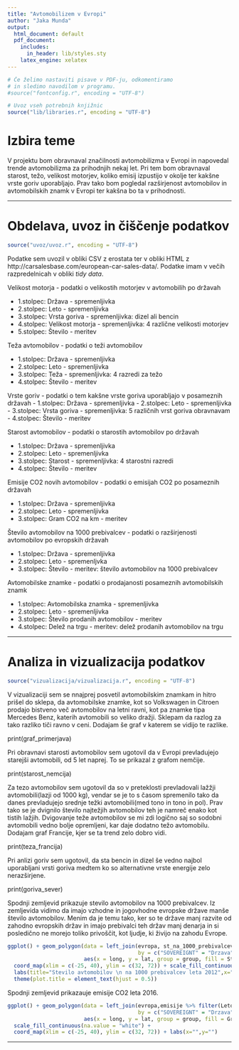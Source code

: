 ```yaml
---
title: "Avtomobilizem v Evropi"
author: "Jaka Munda"
output:
  html_document: default
  pdf_document:
    includes:
      in_header: lib/styles.sty
    latex_engine: xelatex
---
```


```r
# Če želimo nastaviti pisave v PDF-ju, odkomentiramo
# in sledimo navodilom v programu.
#source("fontconfig.r", encoding = "UTF-8")

# Uvoz vseh potrebnih knjižnic
source("lib/libraries.r", encoding = "UTF-8")
```

# Izbira teme

V projektu bom obravnaval značilnosti avtomobilizma v Evropi in napovedal trende avtomobilizma za prihodnjih nekaj let. Pri tem bom obravnaval starost, težo, velikost motorjev, koliko emisij izpustijo v okolje ter kakšne vrste goriv uporabljajo. Prav tako bom pogledal razširjenost avtomobilov in avtomobilskih znamk v Evropi ter kakšna bo ta v prihodnosti.

***

# Obdelava, uvoz in čiščenje podatkov

```r
source("uvoz/uvoz.r", encoding = "UTF-8")
```
Podatke sem uvozil v obliki CSV z erostata ter v obliki HTML z http://carsalesbase.com/european-car-sales-data/.
Podatke imam v večih razpredelnicah v obliki *tidy data*.

Velikost motorja - podatki o velikostih motorjev v avtomobilih po državah

- 1.stolpec: Država - spremenljivka
- 2.stolpec: Leto - spremenljivka
- 3.stolpec: Vrsta goriva - spremenljivka: dizel ali bencin
- 4.stolpec: Velikost motorja - spremenljivka: 4 različne velikosti motorjev
- 5.stolpec: Število - meritev

Teža avtomobilov - podatki o teži avtomobilov

- 1.stolpec: Država - spremenljivka
- 2.stolpec: Leto - spremenljivka
- 3.stolpec: Teža - spremenljivka: 4 razredi za težo
- 4.stolpec: Število - meritev

Vrste goriv - podatki o tem kakšne vrste goriva uporabljajo v posameznih državah
- 1.stolpec: Država - spremenljivka
- 2.stolpec: Leto - spremenljivka
- 3.stolpec: Vrsta goriva - spremenljivka: 5 različnih vrst goriva obravnavam
- 4.stolpec: Število - meritev

Starost avtomobilov - podatki o starostih avtomobilov po državah

- 1.stolpec: Država - spremenljivka
- 2.stolpec: Leto - spremenljivka
- 3.stolpec: Starost - spremenljivka: 4 starostni razredi
- 4.stolpec: Število - meritev

Emisije CO2 novih avtomobilov - podatki o emisijah CO2 po posameznih državah

- 1.stolpec: Država - spremenljivka
- 2.stolpec: Leto - spremenljivka
- 3.stolpec: Gram CO2 na km - meritev

Število avtomobilov na 1000 prebivalcev - podatki o razširjenosti avtomobilov po evropskih državah

- 1.stolpec: Država - spremenljivka
- 2.stolpec: Leto - spremenljvka
- 3.stolpec: Število - meritev: število avtomobilov na 1000 prebivalcev

Avtomobilske znamke - podatki o prodajanosti posameznih avtomobilskih znamk

- 1.stolpec: Avtomobilska znamka - spremenljivka
- 2.stolpec: Leto - spremenljivka
- 3.stolpec: Število prodanih avtomobilov - meritev
- 4.stolpec: Delež na trgu - meritev: delež prodanih avtomobilov na trgu


***

# Analiza in vizualizacija podatkov

```r
source("vizualizacija/vizualizacija.r", encoding = "UTF-8")
```
V vizualizaciji sem se nnajprej posvetil avtomobilskim znamkam in hitro prišel do sklepa, da avtomobilske znamke, kot so Volkswagen in Citroen prodajo bistveno več avtomobilov na letni ravni, kot pa znamke tipa Mercedes Benz, katerih avtomobili so veliko dražji. Sklepam da razlog za tako razliko tiči ravno v ceni. Dodajam še graf v katerem se vidijo te razlike.

print(graf_primerjava)

Pri obravnavi starosti avtomobilov sem ugotovil da v Evropi prevladujejo starejši avtomobili, od 5 let naprej. 
To se prikazal z grafom nemčije.

print(starost_nemcija)

Za tezo avtomobilov sem ugotovil da so v preteklosti prevladovali lažžji avtomobili(lazji od 1000 kg), vendar se je to s časom spremenilo tako da danes prevladujejo srednje težki avtomobili(med tono in tono in pol). Prav tako se je dvignilo število najtežjih avtomobilov teh je namreč enako kot tistih lažjih. Dvigovanje teže avtomobilov se mi zdi logično saj so sodobni avtomobili vedno bolje opremljeni, kar daje dodatno težo avtomobilu. 
Dodajam graf Francije, kjer se ta trend zelo dobro vidi. 

print(teza_francija)

Pri anlizi goriv sem ugotovil, da sta bencin in dizel še vedno najbol uporabljani vrsti goriva medtem ko so alternativne vrste energije zelo nerazširjene.

print(goriva_sever)

Spodnji zemljevid prikazuje stevilo avtomobilov na 1000 prebivalcev. Iz zemljevida vidimo da imajo vzhodne in jogovhodne evropske države manše število avtomobilov. Menim da je temu tako, ker so te države manj razvite od zahodno evropskih držav in imajo prebivalci teh držav manj denarja in si posledično ne morejo toliko privoščit, kot ljudje, ki živijo na zahodu Evrope. 

```r
ggplot() + geom_polygon(data = left_join(evropa, st_na_1000_prebivalcev %>% filter(Leto == 2012),
                                         by = c("SOVEREIGNT" = "Drzava")), 
                        aes(x = long, y = lat, group = group, fill = Stevilo)) + 
  coord_map(xlim = c(-25, 40), ylim = c(32, 72)) + scale_fill_continuous(na.value = "white") +
  labs(title="Stevilo avtomobilov \n na 1000 prebivalcev leta 2012",x="",y="") +
  theme(plot.title = element_text(hjust = 0.5))
```

Spodnji zemljevid prikazauje emisije CO2 leta 2016. 

```r
ggplot() + geom_polygon(data = left_join(evropa,emisije %>% filter(Leto == 2016),
                                         by = c("SOVEREIGNT" = "Drzava")),
                        aes(x = long, y = lat, group = group, fill = Gram_CO2_na_km)) +
  scale_fill_continuous(na.value = "white") +
  coord_map(xlim = c(-25, 40), ylim = c(32, 72)) + labs(x="",y="") 
```


***


